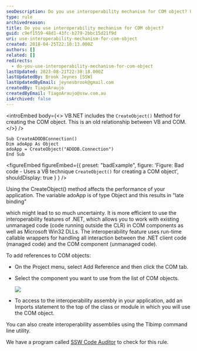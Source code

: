 ```yaml
---
seoDescription: Do you use interoperability mechanism for COM object? Use .NET's interoperability features to work with existing unmanaged code and improve performance.
type: rule
archivedreason:
title: Do you use interoperability mechanism for COM object?
guid: c9ef1559-48d1-43fc-b279-2bbc15d21f9d
uri: use-interoperability-mechanism-for-com-object
created: 2018-04-25T22:10:13.000Z
authors: []
related: []
redirects:
  - do-you-use-interoperability-mechanism-for-com-object
lastUpdated: 2023-08-21T22:38:18.000Z
lastUpdatedBy: Brook Jeynes [SSW]
lastUpdatedByEmail: jeynesbrook@gmail.com
createdBy: TiagoAraujo
createdByEmail: TiagoAraujo@ssw.com.au
isArchived: false
---
```


<introEmbed
  body={<>
VB.NET includes the `CreateObject()` Method for creating the COM object. This is an old relationship between VB and COM.
  </>}
/>
```vbnet
Sub CreateADODBConnection()
Dim adoApp As Object
adoApp = CreateObject("ADODB.Connection")
End Sub
```

<figureEmbed figureEmbed={{
  preset: "badExample",
  figure: 'Figure: Bad code - Uses a VB technique `CreateObject()` for creating a COM object',
  shouldDisplay: true
} } />


Using the CreateObject() method affects the performance of your application. The variable adoApp is of type Object and this results in "late binding"

which might lead to so much uncertainty. It is more efficient to use the interoperability features of .NET, which allows you to work with existing
unmanaged code (code running outside the CLR) in COM components as well as Microsoft Win32 DLLs. The interoperability feature uses run-time
callable wrappers for handling all interaction between the .NET client code (managed code) and the COM component (unmanaged code).

To add references to COM objects:

- On the Project menu, select Add Reference and then click the COM tab.
- Select the component you want to use from the list of COM objects.

  ![](/uploads/rules/use-interoperability-mechanism-for-com-object/UserCOM.gif)

- To access to the interoperability assembly in your application, add an Imports statement to the top of the class or module in which you will
  use the COM object.

You can also create interoperability assemblies using the Tlbimp command line utility.

We have a program called [SSW Code Auditor](https://www.ssw.com.au/ssw/CodeAuditor/Rules.aspx#Interoper) to check for this rule.

